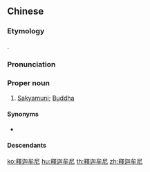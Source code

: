 {{also|释迦牟尼}}
==Chinese==
{{zh-forms|s=释迦牟尼|gloss=-}}

===Etymology===
{{bor|zh|sa|शाक्यमुनि||sage of the Śākyas}}.

===Pronunciation===
{{zh-pron
|m=Shìjiāmóuní
|c=sik1 gaa1 mau4 nei4
|h=pfs=Sit-kâ-mèu-nì
|mn=Sek-khia-mô͘-nî
|mc=1,1,1,1
|cat=pn
}}

===Proper noun===
{{zh-proper noun}}

# {{lb|zh|Buddhism}} [[Sakyamuni]]; [[Buddha]]

====Synonyms====
* {{zh-l|佛陀}}

====Descendants====
{{cjkv||s=釈迦牟尼|シャカムニ|석가모니|Thích Ca Mâu Ni}}

[[ko:釋迦牟尼]]
[[hu:釋迦牟尼]]
[[th:釋迦牟尼]]
[[zh:釋迦牟尼]]